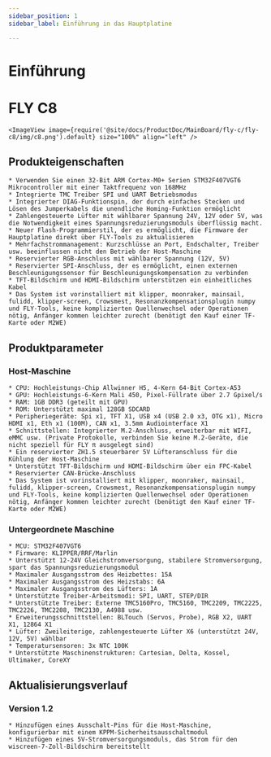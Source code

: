 ```yaml
---
sidebar_position: 1
sidebar_label: Einführung in das Hauptplatine

---
```



# Einführung

# FLY C8


    <ImageView image={require('@site/docs/ProductDoc/MainBoard/fly-c/fly-c8/img/c8.png').default} size="100%" align="left" />

## Produkteigenschaften

    * Verwenden Sie einen 32-Bit ARM Cortex-M0+ Serien STM32F407VGT6 Mikrocontroller mit einer Taktfrequenz von 168MHz
    * Integrierte TMC Treiber SPI und UART Betriebsmodus
    * Integrierter DIAG-Funktionspin, der durch einfaches Stecken und Lösen des Jumperkabels die unendliche Homing-Funktion ermöglicht
    * Zahlengesteuerte Lüfter mit wählbarer Spannung 24V, 12V oder 5V, was die Notwendigkeit eines Spannungsreduzierungsmoduls überflüssig macht.
    * Neuer Flash-Programmierstil, der es ermöglicht, die Firmware der Hauptplatine direkt über FLY-Tools zu aktualisieren
    * Mehrfachstrommanagement: Kurzschlüsse an Port, Endschalter, Treiber usw. beeinflussen nicht den Betrieb der Host-Maschine
    * Reservierter RGB-Anschluss mit wählbarer Spannung (12V, 5V)
    * Reservierter SPI-Anschluss, der es ermöglicht, einen externen Beschleunigungssensor für Beschleunigungskompensation zu verbinden
    * TFT-Bildschirm und HDMI-Bildschirm unterstützen ein einheitliches Kabel
    * Das System ist vorinstalliert mit klipper, moonraker, mainsail, fulidd, klipper-screen, Crowsmest, Resonanzkompensationsplugin numpy und FLY-Tools, keine komplizierten Quellenwechsel oder Operationen nötig, Anfänger kommen leichter zurecht (benötigt den Kauf einer TF-Karte oder M2WE)

## Produktparameter

### Host-Maschine
    * CPU: Hochleistungs-Chip Allwinner H5, 4-Kern 64-Bit Cortex-A53
    * GPU: Hochleistungs-6-Kern Mali 450, Pixel-Füllrate über 2.7 Gpixel/s
    * RAM: 1GB DDR3 (geteilt mit GPU)
    * ROM: Unterstützt maximal 128GB SDCARD
    * Peripheriegeräte: Spi x1, TFT X1, USB x4 (USB 2.0 x3, OTG x1), Micro HDMI x1, Eth x1 (100M), CAN x1, 3.5mm Audiointerface X1
    * Schnittstellen: Integrierter M.2-Anschluss, erweiterbar mit WIFI, eMMC usw. (Private Protokolle, verbinden Sie keine M.2-Geräte, die nicht speziell für FLY π ausgelegt sind)
    * Ein reservierter ZH1.5 steuerbarer 5V Lüfteranschluss für die Kühlung der Host-Maschine
    * Unterstützt TFT-Bildschirm und HDMI-Bildschirm über ein FPC-Kabel
    * Reservierter CAN-Brücke-Anschluss
    * Das System ist vorinstalliert mit klipper, moonraker, mainsail, fulidd, klipper-screen, Crowsmest, Resonanzkompensationsplugin numpy und FLY-Tools, keine komplizierten Quellenwechsel oder Operationen nötig, Anfänger kommen leichter zurecht (benötigt den Kauf einer TF-Karte oder M2WE)

### Untergeordnete Maschine

    * MCU: STM32F407VGT6
    * Firmware: KLIPPER/RRF/Marlin
    * Unterstützt 12-24V Gleichstromversorgung, stabilere Stromversorgung, spart das Spannungsreduzierungsmodul
    * Maximaler Ausgangsstrom des Heizbettes: 15A
    * Maximaler Ausgangsstrom des Heizstabs: 6A
    * Maximaler Ausgangsstrom des Lüfters: 1A
    * Unterstützte Treiber-Arbeitsmodi: SPI, UART, STEP/DIR
    * Unterstützte Treiber: Externe TMC5160Pro, TMC5160, TMC2209, TMC2225, TMC2226, TMC2208, TMC2130, A4988 usw.
    * Erweiterungsschnittstellen: BLTouch (Servos, Probe), RGB X2, UART X1, 12864 X1
    * Lüfter: Zweileiterige, zahlengesteuerte Lüfter X6 (unterstützt 24V, 12V, 5V) wählbar
    * Temperatursensoren: 3x NTC 100K
    * Unterstützte Maschinenstrukturen: Cartesian, Delta, Kossel, Ultimaker, CoreXY

## Aktualisierungsverlauf

### Version 1.2

    * Hinzufügen eines Ausschalt-Pins für die Host-Maschine, konfigurierbar mit einem KPPM-Sicherheitsausschaltmodul
    * Hinzufügen eines 5V-Stromversorgungsmoduls, das Strom für den wiscreen-7-Zoll-Bildschirm bereitstellt